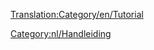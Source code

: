 [[Translation:Category/en/Tutorial]]

{{en/Bilingual box| Nl
| Een category voor tutorial pagina&rsquo;s. Pagina's met de sjabloon [[Template:nl/Tutorial]] komen automatisch in deze categorie.
| A Category for Tutorial related pages. Articles that are called by [[Template:nl/Tutorial]] are automatically placed here. }}


[[Category:nl/Handleiding]]